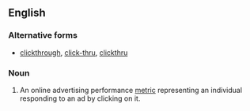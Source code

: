 {{also|click through}}
==English==
{{wikipedia|Click-through rate}}

===Alternative forms===
* [[clickthrough]], [[click-thru]], [[clickthru]]

===Noun===
{{en-noun|head=[[click]]-[[through]]|s|-}}

# {{context|Internet|advertising|lang=en}} An online advertising performance [[metric]] representing an individual responding to an ad by clicking on it.